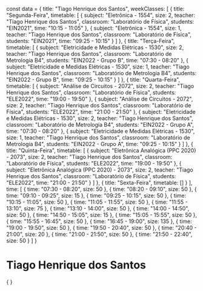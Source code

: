 const data = {
  title: "Tiago Henrique dos Santos",
  weekClasses: [
    {
      title: "Segunda-Feira",
      timetable: [
        {
          subject: "Eletrônica - 1554",
          size: 2,
          teacher: "Tiago Henrique dos Santos",
          classroom: "Laboratório de Física",
          students: "EIN2021",
          time: "10:15 - 11:05"
        },
        {
          subject: "Eletrônica - 1554",
          size: 1,
          teacher: "Tiago Henrique dos Santos",
          classroom: "Laboratório de Física",
          students: "EIN2021",
          time: "09:25 - 10:15"
        }
      ]
    },
    {
      title: "Terça-Feira",
      timetable: [
        {
          subject: "Eletricidade e Medidas Elétricas - 1530",
          size: 2,
          teacher: "Tiago Henrique dos Santos",
          classroom: "Laboratório de Metrologia B4",
          students: "EIN2022 - Grupo B",
          time: "07:30 - 08:20"
        },
        {
          subject: "Eletricidade e Medidas Elétricas - 1530",
          size: 1,
          teacher: "Tiago Henrique dos Santos",
          classroom: "Laboratório de Metrologia B4",
          students: "EIN2022 - Grupo B",
          time: "09:25 - 10:15"
        }
      ]
    },
    {
      title: "Quarta-Feira",
      timetable: [
        {
          subject: "Análise de Circuitos - 2072",
          size: 2,
          teacher: "Tiago Henrique dos Santos",
          classroom: "Laboratório de Física",
          students: "ELE2022",
          time: "19:00 - 19:50"
        },
        {
          subject: "Análise de Circuitos - 2072",
          size: 2,
          teacher: "Tiago Henrique dos Santos",
          classroom: "Laboratório de Física",
          students: "ELE2022",
          time: "21:00 - 21:50"
        },
        {
          subject: "Eletricidade e Medidas Elétricas - 1530",
          size: 2,
          teacher: "Tiago Henrique dos Santos",
          classroom: "Laboratório de Metrologia B4",
          students: "EIN2022 - Grupo A",
          time: "07:30 - 08:20"
        },
        {
          subject: "Eletricidade e Medidas Elétricas - 1530",
          size: 1,
          teacher: "Tiago Henrique dos Santos",
          classroom: "Laboratório de Metrologia B4",
          students: "EIN2022 - Grupo A",
          time: "09:25 - 10:15"
        }
      ]
    },
    {
      title: "Quinta-Feira",
      timetable: [
        {
          subject: "Eletrônica Analógica (PPC 2020) - 2073",
          size: 2,
          teacher: "Tiago Henrique dos Santos",
          classroom: "Laboratório de Física",
          students: "ELE2022",
          time: "19:00 - 19:50"
        },
        {
          subject: "Eletrônica Analógica (PPC 2020) - 2073",
          size: 2,
          teacher: "Tiago Henrique dos Santos",
          classroom: "Laboratório de Física",
          students: "ELE2022",
          time: "21:00 - 21:50"
        }
      ]
    },
    {
      title: "Sexta-Feira",
      timetable: []
    }
  ],
  time: [
    {
      time: "07:30 - 08:20",
      size: 50
    },
    {
      time: "08:20 - 09:10",
      size: 50
    },
    {
      time: "09:10 - 09:25",
      size: 15
    },
    {
      time: "09:25 - 10:15",
      size: 50
    },
    {
      time: "10:15 - 11:05",
      size: 50
    },
    {
      time: "11:05 - 11:55",
      size: 50
    },
    {
      time: "11:55 - 13:10",
      size: 75
    },
    {
      time: "13:10 - 14:00",
      size: 50
    },
    {
      time: "14:00 - 14:50",
      size: 50
    },
    {
      time: "14:50 - 15:05",
      size: 15
    },
    {
      time: "15:05 - 15:55",
      size: 50
    },
    {
      time: "15:55 - 16:45",
      size: 50
    },
    {
      time: "16:45 - 19:00",
      size: 135
    },
    {
      time: "19:00 - 19:50",
      size: 50
    },
    {
      time: "19:50 - 20:40",
      size: 50
    },
    {
      time: "20:40 - 21:00",
      size: 20
    },
    {
      time: "21:00 - 21:50",
      size: 50
    },
    {
      time: "21:50 - 22:40",
      size: 50
    }
  ]
}

# Tiago Henrique dos Santos

<div>
    {
        <Grid
            title={data.title} 
            weekClasses={data.weekClasses} 
            time={data.time}
        />
    }
</div>